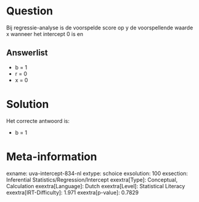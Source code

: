 Question
========

Bij regressie-analyse is de voorspelde score op y de voorspellende
waarde x wanneer het intercept 0 is en


Answerlist
----------

* b = 1
* r = 0
* x = 0

Solution
========

Het correcte antwoord is: 

* b = 1

Meta-information
================
exname: uva-intercept-834-nl
extype: schoice
exsolution: 100
exsection: Inferential Statistics/Regression/Intercept
exextra[Type]: Conceptual, Calculation
exextra[Language]: Dutch
exextra[Level]: Statistical Literacy
exextra[IRT-Difficulty]: 1.971
exextra[p-value]: 0.7829
